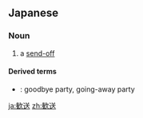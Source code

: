 {{also|歡送}}
==Japanese==
{{ja-kanjitab|かん|そう|yomi=o}}

===Noun===
{{ja-noun|かんそう|kyu=歡送}}

# a [[send-off]]

====Derived terms====
* {{ja-r|歓送会|かんそうかい}}: goodbye party, going-away party

[[ja:歓送]]
[[zh:歓送]]
